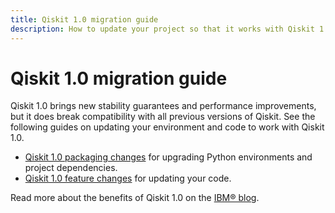 ```yaml
---
title: Qiskit 1.0 migration guide
description: How to update your project so that it works with Qiskit 1.0.
---
```


# Qiskit 1.0 migration guide

Qiskit 1.0 brings new stability guarantees and performance improvements, but it
does break compatibility with all previous versions of Qiskit. See the
following guides on updating your environment and code to work with Qiskit 1.0.

- [Qiskit 1.0 packaging changes](/api/migration-guides/qiskit-1.0-installation) for upgrading Python environments and project dependencies.
- [Qiskit 1.0 feature changes](/api/migration-guides/qiskit-1.0-features) for updating your code.

Read more about the benefits of Qiskit 1.0 on the [IBM&reg; blog](https://www.ibm.com/quantum/blog/qiskit-1-launch).
